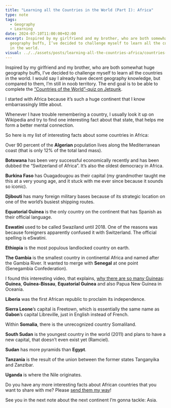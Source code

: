 ```yaml
---
title: "Learning all the Countries in the World (Part I): Africa"
type: note
tags:
  - Geography
  - Learning
date: 2024-07-10T11:00:00+02:00
excerpt: Inspired by my girlfriend and my brother, who are both somewhat huge
  geography buffs, I’ve decided to challenge myself to learn all the countries
  in the world.
visual: ../../assets/posts/learning-all-the-countries-africa/countries-africa-a53e6844bd.jpg
---
```


Inspired by my girlfriend and my brother, who are both somewhat huge geography buffs, I’ve decided to challenge myself to learn all the countries in the world. I would say I already have decent geography knowledge, but compared to them, I’m still in noob territory. The end goal is to be able to complete the [“Countries of the World”-quiz on Jetpunk](https://www.jetpunk.com/quizzes/lander-der-welt-quiz).

I started with Africa because it’s such a huge continent that I know embarrassingly little about.

Whenever I have trouble remembering a country, I usually look it up on Wikipedia and try to find one interesting fact about that state, that helps me form a better mental connection.

So here is my list of interesting facts about some countries in Africa:

Over 90 percent of the **Algerian** population lives along the Mediterranean coast (that is only 12% of the total land mass).

**Botswana** has been very successful economically recently and has been dubbed the “Switzerland of Africa”. It’s also the oldest democracy in Africa.

**Burkina Faso** has Ouagadougou as their capital (my grandmother taught me this at a very young age, and it stuck with me ever since because it sounds so iconic).

**Djibouti** has many foreign military bases because of its strategic location on one of the world’s busiest shipping routes.

**Equatorial Guinea** is the only country on the continent that has Spanish as their official language.

**Eswatini** used to be called Swaziland until 2018. One of the reasons was because foreigners apparently confused it with Switzerland. The official spelling is eSwatini.

**Ethiopia** is the most populous landlocked country on earth.

**The Gambia** is the smallest country in continental Africa and named after the Gambia River. It wanted to merge with **Senegal** at one point (Senegambia Confederation).

I found this interesting video, that explains, [why there are so many Guineas](https://youtu.be/7Zed-g6dbZ8): **Guinea**, **Guinea-Bissau**, **Equatorial Guinea** and also Papua New Guinea in Oceania.

**Liberia** was the first African republic to proclaim its independence.

**Sierra Leone**’s capital is Freetown, which is essentially the same name as **Gabon**’s capital Libreville, just in English instead of French.

Within **Somalia**, there is the unrecognized country Somaliland.

**South Sudan** is the youngest country in the world (2011) and plans to have a new capital, that doesn’t even exist yet (Ramciel).

**Sudan** has more pyramids than **Egypt**.

**Tanzania** is the result of the union between the former states Tanganyika and Zanzibar.

**Uganda** is where the Nile originates.

Do you have any more interesting facts about African countries that you want to share with me? Please [send them my way](/hello)!

See you in the next note about the next continent I’m gonna tackle: Asia.
